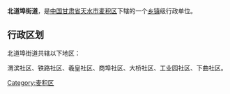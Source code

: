 {{中国乡级行政区
| 行政区全称 = 北道埠街道
| 景观照片文件名 =
| 景观照片描述 =
| 汉语拼音 =
| 通用拼音 =
| 注音符號 =
| 其它标音类型1 =
| 其它标音1 =
| 其它标音类型2 =
| 其它标音2 =
| 其它语言类型1 =
| 其它语言地名1 =
| 其它语言类型2 =
| 其它语言地名2 =
| 上级行政区 = [[甘肃省|甘肃省]][[天水市|天水市]][[麦积区|麦积区]]
| 行政区类别 = [[街道|街道]]
| 行政区划代码 =
| 地理坐标 =
| 总面积 =
| 户籍人口 =
| 户籍人口年份 =
| 常住人口 =
| 常住人口年份 =
| 人口密度 =
| 行政区划 =
| 官方网站 =
| 政府驻地 =
| 邮政编码 =
| 毗邻行政区 =
| 位置图文件名 =
| 位置图描述 =
}}
'''北道埠街道'''，是[[中华人民共和国|中国]][[甘肃省|甘肃省]][[天水市|天水市]][[麦积区|麦积区]]下辖的一个[[乡镇|乡镇]]级行政单位。

== 行政区划 ==
北道埠街道共辖以下地区：

渭滨社区、铁路社区、羲皇社区、商埠社区、大桥社区、工业园社区、下曲社区。

{{甘肃小作品}}
{{麦积区行政区划}}

[[Category:麦积区|Category:麦积区]]